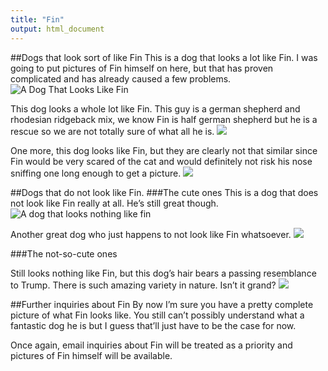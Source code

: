 ```yaml
---
title: "Fin"
output: html_document
---
```


##Dogs that look sort of like Fin
This is a dog that looks a lot like Fin. I was going to put pictures of Fin himself on here, but that has proven complicated and has already caused a few problems.
![A Dog That Looks Like Fin](http://www.petpaw.com.au/wp-content/uploads/2014/11/Combai.jpg)

This dog looks a whole lot like Fin. This guy is a german shepherd and rhodesian ridgeback mix, we know Fin is half german shepherd but he is a rescue so we are not totally sure of what all he is.
![](https://dogsofsf.com/wp-content/uploads/2012/09/CIMG8402.jpg)

One more, this dog looks like Fin, but they are clearly not that similar since Fin would be very scared of the cat and would definitely not risk his nose sniffing one long enough to get a picture.
![](http://cdn-www.dailypuppy.com/media/dogs/anonymous/4806/2008060442907_100_3390.JPG_w450.jpg)

##Dogs that do not look like Fin.
###The cute ones
This is a dog that does not look like Fin really at all. He's still great though.
![A dog that looks nothing like fin](http://animalsbreeds.com/wp-content/uploads/2014/11/Pembroke-Welsh-Corgi-2.jpeg)

Another great dog who just happens to not look like Fin whatsoever.
![](http://www.petpaw.com.au/wp-content/uploads/2014/03/Beagle-4.jpg)

###The not-so-cute ones

Still looks nothing like Fin, but this dog's hair bears a passing resemblance to Trump. There is such amazing variety in nature. Isn't it grand?
![](http://a.abcnews.com/images/Lifestyle/HT_ugly_dog_04_as_160624_4x3_992.jpg)

##Further inquiries about Fin
By now I'm sure you have a pretty complete picture of what Fin looks like. You still can't possibly understand what a fantastic dog he is but I guess that'll just have to be the case for now.

Once again, email inquiries about Fin will be treated as a priority and pictures of Fin himself will be available.

